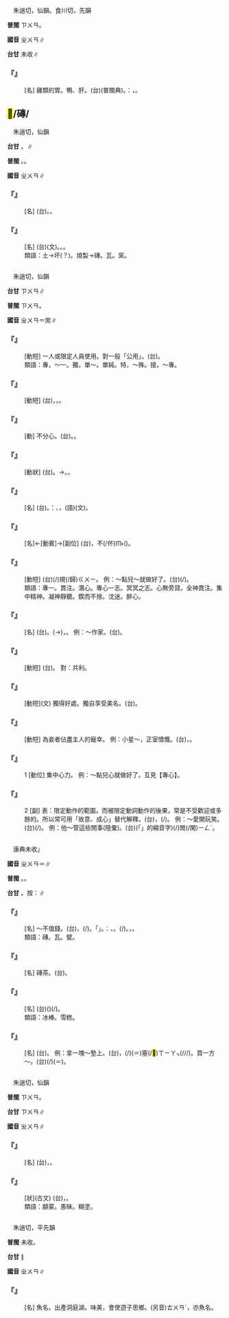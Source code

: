 
=={{ruby|膞|ㄓㄨㄢ}}==

　朱遄切，仙韻。食川切，先韻

'''普閩''' <rt>ㄗㄨㄢ</rt>。

'''國音''' <rt>ㄓㄨㄢ</rt>{{ruby|。|ㄔㄨㄢˊ}}∥

'''台甘''' 未收∥

    

==='''『{{ruby|雞|ㄐㄧ}}{{ruby|膞|ㄓㄨㄢ}}』'''===
: [名] 雞類的胃。鴨{{ruby|肫|ㄓㄨㄣ}}、{{ruby|胗|ㄓㄣ}}肝。(台){{ruby|胘|ㄍㄧㄢ˫}}(普閩典)。{{ruby|如|ㄌㄨˊ}}：{{ruby|雞|ㄍㄨㆤ/ㄍㆤ}}{{ruby|胘|ㄍㄧㄢ˫}}，{{ruby|烏|ㆦ}}{{ruby|魚|ㄏㄧˊ/ㄏㄨˊ}}{{ruby|胘|ㄍㄧㄢ˫}}。
    

==<mark>&#xf97b4;</mark>/磚/{{ruby|塼|ㄓㄨㄢ}}==

　朱遄切，仙韻

'''台甘''' {{ruby|(文)|ㄗㄨㄢ}}。{{ruby|(語)|ㄗㆭ}}∥

'''普閩''' {{ruby|(文)|ㄗㄨㄢ}}。{{ruby|(白)|ㄗㆭ}}。

'''國音''' <rt>ㄓㄨㄢ</rt>∥

    

==='''『{{ruby|<mark>&#xf97b4;</mark>|ㄓㄨㄢ}}{{ruby|頭|·ㄊㄡˊ}}』'''===
: [名] (台){{ruby|磚|ㄗㆭ}}。{{ruby|磚|ㄗㆭ}}{{ruby|仔|ㄚ}}。
    

==='''『{{ruby|碎|ㄙㄨㄟˋ}}{{ruby|<mark>&#xf97b4;</mark>|ㄓㄨㄢ}}』'''===
: [名] (台)(文){{ruby|碎|ㄘㄨㄧ˪}}{{ruby|磚|ㄗㄨㄢ}}。{{ruby|磚|ㄗㆭ}}{{ruby|仔|ㄚ}}{{ruby|頭|ㄊㄠˊ}}。{{ruby|磚|ㄗㆭ}}{{ruby|仔|ㄚ}}{{ruby|角|ㄍㄚㆶ}}。
:類語：土→坏(？)。燒製→磚。瓦。窯。
:
    

=={{ruby|專|ㄓㄨㄢ}}==

　朱遄切，仙韻

'''台甘''' <rt>ㄗㄨㄢ</rt>∥

'''普閩''' <rt>ㄗㄨㄢ</rt>。

'''國音''' <rt>ㄓㄨㄢ</rt>＝耑∥

    

==='''『{{ruby|專|ㄓㄨㄢ}}{{ruby|用|ㄩㄥˋ}}』'''===
: [動短] 一人或限定人員使用。對一般「公用」。(台){{ruby|專|ㄗㄨㄢ}}{{ruby|用|ㄧㄥ˫/ㄧㆲ˫}}。
:類語：專，～一。獨，單～。單純。特，～殊。擅，～專。
:
    

==='''『{{ruby|專|ㄓㄨㄢ}}{{ruby|送|ㄙㄨㄥˋ}}』'''===
: [動短] (台){{ruby|無|ㆠㄜˊ}}{{ruby|照|ㄐㄧㄠ˪}}{{ruby|班|ㄅㄢ}}{{ruby|次|ㄘㄨ˪}}，{{ruby|無|ㆠㄜˊ}}{{ruby|會|ㄏㄨㆤ˫}}{{ruby|同|ㄉㆲˊ}}{{ruby|處|ㄘㄨˋ}}{{ruby|理|ㄌㄧˋ}}，{{ruby|另|ㄌㄧㄥ˫}}{{ruby|行|ㄏㄧㄥˊ}}{{ruby|送|ㄙㄤ˪/ㄙㆲ˪}}{{ruby|達|ㄉㄚㆵ ͘}}。
    

==='''『{{ruby|專|ㄓㄨㄢ}}{{ruby|一|ㄧ}}』'''===
: [動] 不分心。(台){{ruby|專|ㄗㄨㄢ}}{{ruby|心|ㄒㄧㆬ}}{{ruby|一|ㄧㆵ}}{{ruby|意|ㄧ˪}}。{{ruby|歸|ㄍㄨㄧ}}{{ruby|心|ㄒㄧㆬ}}。
    

==='''『{{ruby|專|ㄓㄨㄢ}}{{ruby|制|ㄓˋ}}』'''===
: [動狀] (台){{ruby|獨|ㄉㆦㆶ ͘}}{{ruby|自|ㄗㄨ˫}}{{ruby|操|ㄘㄜ}}{{ruby|縱|ㄑㄧㆲ˪}}{{ruby|政|ㄐㄧㄥ˪}}{{ruby|權|ㄍㄨㄢˊ}}。→{{ruby|獨|ㄉㆦㆶ ͘}}{{ruby|裁|ㄗㄞˊ}}。{{ruby|用|ㄧㆲ˫}}{{ruby|家|ㄍㄚ}}{{ruby|己|ㄉㄧ˫/ㄍㄧ˫}}{{ruby|一|ㄐㄧㆵ ͘}}{{ruby|人|ㄌㄤˊ}}{{ruby|丌|ㆤ}}{{ruby|意|ㄧ˪}}{{ruby|志|ㄐㄧ˪}}{{ruby|操|ㄘㄜ}}{{ruby|縱|ㄑㄧㆲ˪}}{{ruby|一|ㄧㆵ}}{{ruby|切|ㄘㆤ˪}}。
    

==='''『{{ruby|專|ㄓㄨㄢ}}{{ruby|車|ㄔㄜ}}』'''===
: [名] (台){{ruby|專|ㄗㄨㄢ}}{{ruby|車|ㄑㄧㄚ}}。{{ruby|對|ㄉㄨㄧ˪}}：{{ruby|公|ㄍㆲ}}{{ruby|車|ㄑㄧㄚ}}、{{ruby|班|ㄅㄢ}}{{ruby|車|ㄑㄧㄚ}}，{{ruby|指|ㄐㄧˋ}}{{ruby|一|ㄐㄧㆵ ͘}}{{ruby|人|ㄌㄤˊ}}{{ruby|專|ㄗㄨㄢ}}{{ruby|用|ㄧㄥ˫}}(語){{ruby|/|ㄧㆲ˫}}(文){{ruby|或|ㄧㄚㆷ ͘}}{{ruby|是|ㄒㄧ˫}}{{ruby|為|ㄨㄧ˫}}{{ruby|特|ㄉㄧㆤㆶ ͘}}{{ruby|別|ㄅㄧㄚㆵ ͘}}{{ruby|丌|ㆤ}}{{ruby|事|ㄙㄨ˫}}{{ruby|宜|ㆣㄧˊ}}{{ruby|安|ㄢ}}{{ruby|排|ㄅㄞˊ}}{{ruby|丌|ㆤ}}{{ruby|車|ㄑㄧㄚ}}{{ruby|輛|ㄌㄧㆲˋ}}。
    

==='''『{{ruby|專|ㄓㄨㄢ}}{{ruby|權|ㄑㄩㄢˊ}}』'''===
: [名]←[動賓]→[副位] (台){{ruby|專|ㄗㄨㄢ}}{{ruby|權|ㄎㄨㄢˊ}}，不(/伓)<rt>ㆬ˫</rt>{{ruby|免|ㆠㄧㄢˋ}}{{ruby|合|ㄍㄚㆴ}}{{ruby|人|ㄌㄤˊ}}({{ruby|同|ㄉㆲˊ}}{{ruby|事|ㄙㄨ˫}}{{ruby|上|ㄒㄧㆲ˫}}{{ruby|下|ㄏㄚ˫}}){{ruby|參|ㄘㆰ}}{{ruby|詳|ㄒㄧㆲˊ}}{{ruby|可|ㄎㄜˋ}}{{ruby|以|ㄧˋ}}{{ruby|用|ㄧㆲ˫}}{{ruby|自|ㄗㄨ˫}}{{ruby|己|ㄍㄧˋ}}{{ruby|一|ㄐㄧㆵ ͘}}{{ruby|人|ㄌㄤˊ}}{{ruby|丌|ㆤ}}{{ruby|主|ㄗㄨˋ}}{{ruby|意|ㄧ˪}}{{ruby|處|ㄘㄨˋ}}{{ruby|理|ㄌㄧˋ}}{{ruby|事|ㄙㄨ˫}}{{ruby|情|ㄐㄧㄥˊ}}{{ruby|丌|ㆤ}}{{ruby|權|ㄎㄨㄢˊ}}{{ruby|利|ㄌㄧ˫}}。
    

==='''『{{ruby|專|ㄓㄨㄢ}}{{ruby|心|ㄒㄧㄣ}}』'''===
: [動短] (台){{ruby|集|ㄐㄧㆴ ͘}}{{ruby|中|ㄉㄧㆲ}}{{ruby|注|ㄗㄨ˪}}{{ruby|意|ㄧ˪}}{{ruby|力|ㄌㄧㆤㆶ ͘}}(/{{ruby|心|ㄒㄧㆬ}}{{ruby|意|ㄧ˪}})規(/歸)<rt>ㄍㄨㄧ</rt>{{ruby|心|ㄒㄧㆬ}}。 例：～點兒～就做好了。(台){{ruby|小|ㄒㄧㄜˋ}}{{ruby|可|ㄎㄨㄚˋ}}{{ruby|專|ㄗㄨㄢ}}{{ruby|心|ㄒㄧㆬ}}{{ruby|一|ㄐㄧㆵ ͘}}{{ruby|下|·ㆤ˫}}{{ruby|著|ㄉㄧㄜㆷ}}(/{{ruby|都|ㄉㄜ˫}}){{ruby|做|ㄗㄨㆤ˪/ㄗㄜ˪}}{{ruby|會|ㄨㆤ˫/ㆤ˫}}{{ruby|起|·ㄎㄧˋ}}{{ruby|來|·ㄌㄞˊ}}。
:類語：專一。貫注。潛心。專心一志。冥冥之志。心無旁貸。全神貫注。集中精神。凝神靜聽。鍥而不捨。沈迷。醉心。
:
    

==='''『{{ruby|專|ㄓㄨㄢ}}{{ruby|欄|ㄌㄢˊ}}』'''===
: [名] (台){{ruby|專|ㄗㄨㄢ}}{{ruby|欄|ㄌㄢˊ}}。{{ruby|新|ㄒㄧㄣ}}{{ruby|聞|ㆠㄨㄣˊ}}(→{{ruby|報|ㄅㆦ˪}}{{ruby|紙|ㄗㄨㄚˋ}}){{ruby|雜|ㄗㄚㆴ ͘}}{{ruby|誌|ㄐㄧ˪}}，{{ruby|特|ㄉㄧㆤㆶ ͘}}{{ruby|別|ㄅㄧㄚㆵ ͘}}{{ruby|丌|ㆤ}}{{ruby|圍|ㄨㄧˊ}}{{ruby|欄|ㄌㄢˊ}}{{ruby|由|ㄧㄨˊ}}{{ruby|一|ㄐㄧㆵ ͘}}{{ruby|個|ㆤˊ}}{{ruby|作|ㄗㆦㆶ}}{{ruby|家|ㄍㄚ}}{{ruby|評|ㄆㄧㄥˊ}}{{ruby|論|ㄌㄨㄣ˫}}{{ruby|家|ㄍㄚ}}{{ruby|專|ㄗㄨㄢ}}{{ruby|就|ㄐㄧㄨ˫}}{{ruby|某|ㆠㆦˋ}}{{ruby|一|ㄐㄧㆵ ͘}}{{ruby|類|ㄌㄨㄧ˫}}{{ruby|丌|ㆤ}}{{ruby|問|ㆠㄨㄣ˫}}{{ruby|題|ㄉㄨㆤˊ/ㄉㆤˊ}}{{ruby|寫|ㄒㄧㄚˋ}}{{ruby|稿|ㄍㄜˋ}}{{ruby|評|ㄆㄧㄥˊ}}{{ruby|論|ㄌㄨㄣ˫}}。 例：～作家。(台){{ruby|專|ㄗㄨㄢ}}{{ruby|欄|ㄌㄢˊ}}{{ruby|作|ㄗㆦㆶ}}{{ruby|家|ㄍㄚ}}。
    

==='''『{{ruby|專|ㄓㄨㄢ}}{{ruby|利|ㄌㄧˋ}}』'''===
: [動短] (台){{ruby|對|ㄉㄨㄧ˪}}{{ruby|發|ㄏㄨㄚㆵ}}{{ruby|明|ㆠㄧㄥˊ}}{{ruby|享|ㄏㄧㆲˋ/ㄏㄧㄤˋ}}{{ruby|受|ㄒㄧㄨ˫}}{{ruby|獨|ㄉㆦㆶ ͘}}{{ruby|自|ㄗㄨ˫}}{{ruby|丌|ㆤ}}{{ruby|利|ㄌㄧ˫}}{{ruby|益|ㄧㆤㆶ}}。 對：共利。
    

==='''『{{ruby|專|ㄓㄨㄢ}}{{ruby|美|ㄇㄟˇ}}』'''===
: [動短](文) 獨得好處。獨自享受美名。(台){{ruby|獨|ㄉㆦㆶ ͘}}{{ruby|得|ㄉㄧㆵ}}{{ruby|好|ㄏㄜˋ}}{{ruby|名|ㄇㄧㄚˊ}}{{ruby|聲|ㄒㄧㆩ}}。
    

==='''『{{ruby|專|ㄓㄨㄢ}}{{ruby|房|ㄈㄤˊ}}』'''===
: [動短] 為妾者佔盡主人的寵幸。 例：小星～，正室憤慨。(台){{ruby|細|ㄙㄨㆤ˪/ㄙㆤ˪}}{{ruby|姨|ㄧˊ}}{{ruby|得|ㄉㄧㆵ}}{{ruby|寵|ㄊㄧㄥˋ}}，{{ruby|大|ㄉㄨㄚ˫}}{{ruby|<mark>&#xffa44;</mark>|ㆠㆦˋ}}{{ruby|受|ㄒㄧㄨ˫}}{{ruby|氣|ㄎㄧ˪}}。
    

==='''『{{ruby|專|ㄓㄨㄢ}}』'''===
:1  [動位] 集中心力。 例：～點兒心就做好了。互見【專心】。
    

==='''『{{ruby|專|ㄓㄨㄢ}}』'''===
:2  [副] 表：限定動作的範圍。而被限定動詞動作的後果，常是不受歡迎或多餘的。所以常可用「故意、成心」替代解釋。(台){{ruby|專|ㄗㄨㄢ}}，{{ruby|慣|ㄍㄨㄢ˪}}(/{{ruby|慣|ㄍㄨㄢ˪}}{{ruby|串|ㄘㄨㄢ˪}})。 例：～愛開玩笑。(台){{ruby|串|ㄘㄨㄢ˪}}(/{{ruby|故|ㄍㆦ˪}}{{ruby|意|ㄧ˪}}){{ruby|<mark>&#xffa49;</mark>|ㆠㆤㆷ/ㆠㄨㆤㆷ}}{{ruby|含|ㄏㆰ}}{{ruby|人|ㄌㄤˊ}}{{ruby|滾|ㄍㄨㄣ˪}}{{ruby|笑|ㄑㄧㄜ˪}}。 例：他～管這些閒事(陸彙)。(台){{ruby|伊|ㄧ}}{{ruby|串|ㄘㄨㄢ˪}}{{ruby|愛|ㄞ˪}}{{ruby|插|ㄘㄚㆴ}}{{ruby|<mark>&#xffb50;</mark>|ㄐㄧㆵ}}(「{{ruby|此|ㄐㄧˋ}}{{ruby|一|ㄐㄧㆵ ͘}}」的縮音字)(/{{ruby|此|ㄐㄧㆵ}}){{ruby|號|ㄏㄜ˫/ㄌㄜ˫}}閒(/閑)<rt>ㄧㄥˊ</rt>{{ruby|事|ㄙㄨ˫}}。
    

=={{ruby|磚|ㄓㄨㄢ}}==

　康典未收{{ruby|「|ㄓㄨㄢ}}」

'''國音''' <rt>ㄓㄨㄢ</rt>＝{{ruby|<mark>&#xf97b4;</mark>|ㄓㄨㄢ}}∥

'''普閩''' {{ruby|(文)|ㄗㄨㄢ}}。{{ruby|(白)|ㄗㆭ}}。

'''台甘''' {{ruby|(文)|ㄗㄨㄢ}}。按：{{ruby|(語)|ㄗㆭ}}∥

    

==='''『{{ruby|敲|ㄑㄧㄠ}}{{ruby|門|ㄇㄣˊ}}{{ruby|磚|ㄓㄨㄢ}}』'''===
: [名] ～不值錢。(台){{ruby|門|ㄇㆭˊ}}{{ruby|叫|ㄍㄧㄜ˪}}{{ruby|開|ㄎㄨㄧ}}，{{ruby|磚|ㄗㆭ}}{{ruby|仔|ㄚ}}{{ruby|角|ㄍㄚㆶ}}{{ruby|著|ㄉㄧㄜㆷ}}(/{{ruby|都|ㄉㄜ˫}}){{ruby|無|ㆠㄜˊ}}{{ruby|路|ㄌㆦ˫}}{{ruby|用|ㄧㄥ˫/ㄧㆲ˫}}。「{{ruby|門|ㄇㆭˊ}}」{{ruby|是|ㄒㄧ˫}}{{ruby|進|ㄐㄧㄣ˪}}{{ruby|身|ㄒㄧㄣ}}{{ruby|丌|ㆤ}}{{ruby|門|ㄇㆭˊ}}。{{ruby|比|ㄅㄧ˫}}{{ruby|喻|ㆡㄨ˫/ㄌㄨ˫}}：{{ruby|利|ㄌㄧ˫}}{{ruby|用|ㄧㆲ˫}}{{ruby|來|ㄌㄞˊ}}{{ruby|求|ㄍㄧㄨˊ}}{{ruby|取|ㄘㄨˋ}}{{ruby|名|ㆠㄧㄥˊ}}{{ruby|利|ㄌㄧ˫}}{{ruby|丌|ㆤ}}{{ruby|手|ㄑㄧㄨˋ}}{{ruby|段|ㄉㄨㆩ˫}}、{{ruby|工|ㄍㄤ}}{{ruby|具|ㄍㄨ˫}}。{{ruby|有|ㄨ˫}}{{ruby|官|ㄍㄨㆩ}}{{ruby|職|ㄐㄧㆵ}}{{ruby|有|ㄨ˫}}{{ruby|地|ㄉㄨㆤ˫/ㄉㆤ˫}}{{ruby|位|ㄨㄧ˪}}{{ruby|了|ㄌㄧㄠˋ}}{{ruby|後|ㄠ˫}}{{ruby|工|ㄍㄤ}}{{ruby|具|ㄍㄨ˫}}{{ruby|著|ㄉㄧㄜㆷ}}(/{{ruby|都|ㄉㄜ˫}}){{ruby|無|ㆠㄜˊ}}{{ruby|價|ㄍㆤ˪}}{{ruby|值|ㄉㄚㆵ ͘}}{{ruby|去|ㄎㄧ˪}}。{{ruby|學|ㄏㄚㆶ ͘}}{{ruby|歷|ㄌㄧㆤㆶ ͘}}，{{ruby|人|ㄌㄧㄣˊ/ㆢㄧㄣˊ}}{{ruby|情|ㄐㄧㄥˊ}}{{ruby|攏|ㄌㆲˋ}}{{ruby|無|ㆠㄜˊ}}{{ruby|路|ㄌㆦ˫}}{{ruby|用|ㄧㄥ˫/ㄧㆲ˫}}{{ruby|去|ㄎㄧ˪}}。
:類語：磚。瓦。甓。
:
    

==='''『{{ruby|茶|ㄔㄚˊ}}{{ruby|磚|ㄓㄨㄢ}}』'''===
: [名] 磚茶。(台){{ruby|將|ㄐㄧㆲ}}{{ruby|茶|ㄉㆤˊ}}{{ruby|葉|ㄏㄧㄜㆷ ͘}}{{ruby|做|ㄗㄜ˪/ㄗㄨㆤ˪}}{{ruby|成|ㄒㄧㄥˊ}}{{ruby|像|ㄑㄧㆧ˫/ㄑㄧㆫ˫}}{{ruby|磚|ㄗㆭ}}{{ruby|仔|ㄚ}}{{ruby|頭|ㄊㄠˊ}}{{ruby|形|ㄏㄧㄥˊ}}{{ruby|狀|ㄗㆲ˫}}{{ruby|丌|ㆤ}}{{ruby|規|ㄍㄨㄧ}}{{ruby|塊|ㄉㆤ˪}}{{ruby|丌|ㆤ}}{{ruby|茶|ㄉㆤˊ}}{{ruby|葉|ㄏㄧㄜㆷ ͘}}。
    

==='''『{{ruby|冰|ㄅㄧㄥ}}{{ruby|磚|ㄓㄨㄢ}}』'''===
: [名] (台){{ruby|磚|ㄗㆭ}}{{ruby|仔|ㄚ}}{{ruby|形|ㄏㄧㄥˊ}}({{ruby|四|ㄒㄧ˪}}{{ruby|角|ㄍㄚㆶ}}){{ruby|丌|ㆤ}}{{ruby|冰|ㄅㄧㄥ}}{{ruby|枝|ㄍㄧ}}(/{{ruby|枝|ㄍㄧ}}{{ruby|仔|ㄚ}}{{ruby|冰|ㄅㄧㄥ}})。
:類語：冰棒。雪糕。
:
    

==='''『{{ruby|磚|ㄓㄨㄢ}}』'''===
: [名] (台){{ruby|磚|ㄗㆭ}}{{ruby|仔|ㄚ}}。 例：拿一塊～墊上。(台){{ruby|桌|ㄉㄜㆷ}}{{ruby|仔|ㄚ}}{{ruby|腳|ㄎㄚ}}{{ruby|<mark>&#xf97bb;</mark>|ㄎㆲ˪}}{{ruby|→|ㄎㆲ˫}}{{ruby|骹|ㄎㄚ}}{{ruby|<mark>&#xf97bd;</mark>|ㄎㄧㄠ˪}}，{{ruby|提|ㄊㆤˊ}}{{ruby|→|ㄊㆤㆷ ͘}}(/{{ruby|用|ㄧㆲ˫}}){{ruby|一|ㄐㄧㆵ ͘}}{{ruby|塊|ㄉㆤ˪}}{{ruby|磚|ㄗㆭ}}{{ruby|仔|ㄚ}}{{ruby|共|ㄍㄚ˫}}(＝{{ruby|加|ㄍㄚ}}{{ruby|以|ㄧˋ}})塞(/<mark>&#xf97be;</mark>)<rt>ㄒㄧㄚㆴ</rt>(/{{ruby|貼|ㄊㄧㄚㆴ}}/{{ruby|碻|ㄍㄨㆤˋ}}/{{ruby|庋|ㄍㄨㆤˋ}}){{ruby|咧|ㄌㆤ˪}}。買一方～。(台){{ruby|共|ㄍㄚ˫}}(/{{ruby|同|ㄍㄤ˫}}{{ruby|汝|ㄌㄧˋ}}){{ruby|買|ㆠㄨㆤˋ/ㆠㆤˋ}}{{ruby|一|ㄐㄧㆵ ͘}}{{ruby|百|ㄅㄚㆷ}}{{ruby|塊|ㄉㆤ˪}}(＝{{ruby|方|ㄈㄤ}}){{ruby|磚|ㄗㆭ}}{{ruby|仔|ㄚ}}。
    

=={{ruby|顓|ㄓㄨㄢ}}==

　朱遄切，仙韻

'''普閩''' <rt>ㄗㄨㄢ</rt>。

'''台甘''' <rt>ㄗㄨㄢ</rt>{{ruby|，|ㄘㄨㄢ}}∥

'''國音''' <rt>ㄓㄨㄢ</rt>∥

    

==='''『{{ruby|顓|ㄓㄨㄢ}}{{ruby|頊|ㄒㄩˋ}}』'''===
: [名] (台){{ruby|古|ㄍㆦˋ}}{{ruby|早|ㄗㄚˋ}}{{ruby|人|ㄌㄤˊ}}{{ruby|名|ㄇㄧㄚˊ}}，{{ruby|黃|ㆭˊ}}{{ruby|帝|ㄉㆤ˪}}{{ruby|丌|ㆤ}}{{ruby|孫|ㄙㄨㄣ}}。
    

==='''『{{ruby|顓|ㄓㄨㄢ}}』'''===
: [狀](古文) (台){{ruby|謹|ㄍㄧㄣˋ}}{{ruby|慎|ㄒㄧㄣ˫}}，{{ruby|忠|ㄉㄧㆲ}}{{ruby|厚|ㄏㆦ˫}}{{ruby|丌|ㆤ}}{{ruby|款|ㄎㄨㄢˋ}}。
:類語：顓蒙。愚昧。糊塗。
:
    

=={{ruby|鱄|ㄓㄨㄢ}}==

　朱遄切，平先韻

'''普閩''' 未收。

'''台甘''' {{ruby|(文)|ㄗㄨㄢ}}{{ruby|。|ㄊㄨㄢˊ}}∥

'''國音''' <rt>ㄓㄨㄢ</rt>∥

    

==='''『{{ruby|鱄|ㄓㄨㄢ}}』'''===
: [名] 魚名。出產洞庭湖。味美，會使遊子思鄉。(另音)<rt>ㄊㄨㄢˊ</rt>，亦魚名。
    
